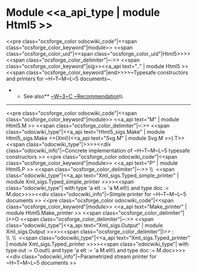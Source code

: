 =Module <<a_api_type | module Html5 >> =
<<pre class="ocsforge_color odocwiki_code"|<<span class="ocsforge_color_keyword"|module>> <<span class="ocsforge_color_uid"|<<span class="ocsforge_color_uid"|Html5>>>> <<span class="ocsforge_color_delimiter"|~:>> <<span class="ocsforge_color_keyword"|sig>><<a_api text=".." | module Html5 >><<span class="ocsforge_color_keyword"|end>>>>~Typesafe constructors and printers for ~H~T~M~L~5 documents~.
**See also** [[http://www.w3.org/TR/html5/|~W~3~C ~Recommendation]]\\

----
<<pre class="ocsforge_color odocwiki_code"|<<span class="ocsforge_color_keyword"|module>> <<a_api text="M" | module Html5.M >> <<span class="ocsforge_color_delimiter"|~:>> <<span class="odocwiki_type"|<<a_api text="Html5_sigs.Make" | module Html5_sigs.Make >>(Xml)(<<a_api text="Svg.M" | module Svg.M >>).T>><<span class="odocwiki_type"|>>>><<div class="odocwiki_info"|~Concrete implementation of ~H~T~M~L~5 typesafe constructors
>>
<<pre class="ocsforge_color odocwiki_code"|<<span class="ocsforge_color_keyword"|module>> <<a_api text="P" | module Html5.P >> <<span class="ocsforge_color_delimiter"|~:>> \\  <<span class="odocwiki_type"|<<a_api text="Xml_sigs.Typed_simple_printer" | module Xml_sigs.Typed_simple_printer >>>><<span class="odocwiki_type"| with type 'a elt := 'a M.elt\\                                          and type doc := M.doc>>>><<div class="odocwiki_info"|~Simple printer for ~H~T~M~L~5 documents
>>
<<pre class="ocsforge_color odocwiki_code"|<<span class="ocsforge_color_keyword"|module>> <<a_api text="Make_printer" | module Html5.Make_printer >> <<span class="ocsforge_color_delimiter"|(>>O <<span class="ocsforge_color_delimiter"|~:>> <<span class="odocwiki_type"|<<a_api text="Xml_sigs.Output" | module Xml_sigs.Output >>>><<span class="ocsforge_color_delimiter"|)>> : \\  \\  <<span class="odocwiki_type"|<<a_api text="Xml_sigs.Typed_printer" | module Xml_sigs.Typed_printer >>>><<span class="odocwiki_type"| with type out := O.out\\                          and type 'a elt := 'a M.elt\\                          and type doc := M.doc>>>><<div class="odocwiki_info"|~Parametrized stream printer for ~H~T~M~L~5 documents
>>

